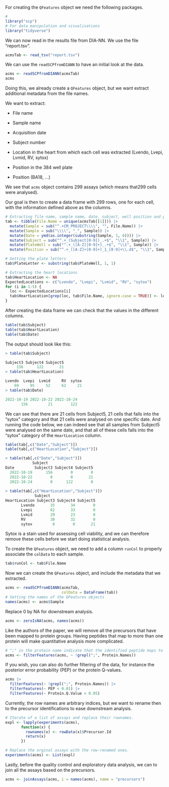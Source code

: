 For creating the `QFeatures` object we need the following packages.

```r
# 
library("scp")
# For data manipulation and visualisations 
library("tidyverse")
```

We can now read in the results file from DIA-NN. We use the file "report.tsv".

```r
acmsTab <- read_tsv("report.tsv")
```

We can use the `readSCPfromDIANN` to have an initial look at the data.

```r
acms <- readSCPfromDIANN(acmsTab)
acms
```

Doing this, we already create a `QFeatures` object, but we want extract additional metadata from the file names.

We want to extract:

-   File name

-   Sample name

-   Acquisition date

-   Subject number

-   Location in the heart from which each cell was extracted (Lvendo, Lvepi, Lvmid, RV, sytox)

-   Position in the 384 well plate

-   Position (BA18, ...)

We see that `acms` object contains 299 assays (which means that299 cells were analysed).

Our goal is then to create a data frame with 299 rows, one for each cell, with the information defined above as the columns.

```r
# Extracting file name, sample name, date, subject, well position and position
tab <- tibble(File.Name = unique(acmsTab[[1]])) |>
  mutate(Sample = sub("^.+CM_PROJECT\\\\", "", File.Name)) |>
  mutate(Sample = sub("\\\\", "_", Sample)) |>
  mutate(Date = ymd(as.integer(substring(Sample, 1, 6)))) |>
  mutate(Subject = sub("^.+_(Subject[0-9])_.+$", "\\1", Sample)) |>
  mutate(PlateWell = sub("^.+_([A-Z][0-9]+)_.+$", "\\1", Sample)) |>
  mutate(Position = sub("^.+_([A-Z]+[0-9]+)_1_[0-9]+\\.d$", "\\1", Sample))

# Getting the plate letters
tab$PlateLetter <- substring(tab$PlateWell, 1, 1)

# Extracting the heart locations 
tab$HeartLocation <- NA
ExpectedLocations <- c("Lvendo", "Lvepi", "Lvmid", "RV", "sytox")
for (i in 1:5) {
  loc <- ExpectedLocations[i]
  tab$HeartLocation[grep(loc, tab$File.Name, ignore.case = TRUE)] <- loc
}
```

After creating the data frame we can check that the values in the different columns.

```r
table(tab$Subject)
table(tab$HeartLocation)
table(tab$Date)
```

The output should look like this:

```r
> table(tab$Subject)

Subject3 Subject4 Subject5 
     156      122       21 
> table(tab$HeartLocation)

Lvendo  Lvepi  Lvmid     RV  sytox 
    69     95     52     62     21 
> table(tab$Date)

2022-10-19 2022-10-22 2022-10-24 
       156         21        122 
```

We can see that there are 21 cells from Subject5, 21 cells that falls into the "sytox" category and that 21 cells were analysed on one specific date. And running the code below, we can indeed see that all samples from Subject5 were analysed on the same date, and that all of these cells falls into the "sytox" category of the `HeartLocation` column.

```r
table(tab[,c("Date","Subject")])
table(tab[,c("HeartLocation","Subject")])
```

```r
> table(tab[,c("Date","Subject")])
            Subject
Date         Subject3 Subject4 Subject5
  2022-10-19      156        0        0
  2022-10-22        0        0       21
  2022-10-24        0      122        0
  
> table(tab[,c("HeartLocation","Subject")])
             Subject
HeartLocation Subject3 Subject4 Subject5
       Lvendo       35       34        0
       Lvepi        62       33        0
       Lvmid        29       23        0
       RV           30       32        0
       sytox         0        0       21
```

Sytox is a stain used for assessing cell viability, and we can therefore remove these cells before we start doing statistical analysis.

To create the `QFeatures` object, we need to add a column `runCol` to properly associate the `colData` to each sample.

```r
tab$runCol <- tab$File.Name
```

Now we can create the `QFeatures` object, and include the metadata that we extracted.

```r
acms <- readSCPfromDIANN(acmsTab,
                         colData = DataFrame(tab))
# Setting the names of the QFeatures objects 
names(acms) <- acms$Sample
```

Replace 0 by NA for downstream analysis.

```r
acms <- zeroIsNA(acms, names(acms))
```

Like the authors of the paper, we will remove all the precursors that have been mapped to protein groups. Having peptides that map to more than one protein will make quantitative analysis more complicated.

```r
# ";" in the protein name indicate that the identified peptide maps to more than one protein
acms <- filterFeatures(acms, ~ !grepl(";", Protein.Names))
```

If you wish, you can also do further filtering of the data, for instance the posterior error probability (PEP) or the protein Q-values.

```r
acms |>
  filterFeatures(~ !grepl(";", Protein.Names)) |>
  filterFeatures(~ PEP < 0.01) |>
  filterFeatures(~ Protein.Q.Value < 0.05)
```

Currently, the row names are arbitrary indices, but we want to rename then to the precursor identifications to ease downstream analysis.

```r
# Iterate of a list of assays and replace their rownames.
expl <- lapply(experiments(acms),
       function(x) {
         rownames(x) <- rowData(x)$Precursor.Id
         return(x)
       })

# Replace the orginal assays with the row-renamed ones.
experiments(acms) <- List(expl)
```

Lastly, before the quality control and exploratory data analysis, we can to join all the assays based on the precursors.

```r
acms <- joinAssays(acms, i = names(acms), name = "precursors")
```
